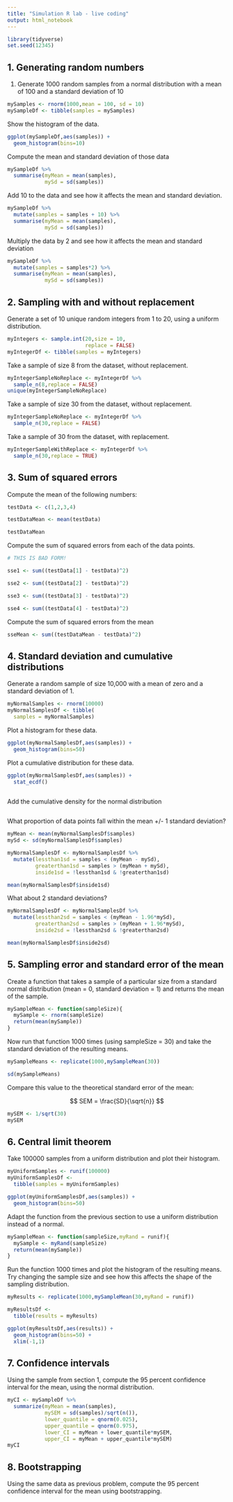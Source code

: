 ```yaml
---
title: "Simulation R lab - live coding"
output: html_notebook
---
```


```r
library(tidyverse)
set.seed(12345)
```

## 1. Generating random numbers

1. Generate 1000 random samples from a normal distribution with a mean of 100 and a standard deviation of 10

```r
mySamples <- rnorm(1000,mean = 100, sd = 10)
mySampleDf <- tibble(samples = mySamples)
```

Show the histogram of the data.

```r
ggplot(mySampleDf,aes(samples)) +
  geom_histogram(bins=10)
```

Compute the mean and standard deviation of those data

```r
mySampleDf %>% 
  summarise(myMean = mean(samples),
            mySd = sd(samples))
```

Add 10 to the data and see how it affects the mean and standard deviation.

```r
mySampleDf %>% 
  mutate(samples = samples + 10) %>%
  summarise(myMean = mean(samples),
            mySd = sd(samples))

```

Multiply the data by 2 and see how it affects the mean and standard deviation

```r
mySampleDf %>% 
  mutate(samples = samples*2) %>%
  summarise(myMean = mean(samples),
            mySd = sd(samples))


```

## 2. Sampling with and without replacement

Generate a set of 10 unique random integers from 1 to 20, using a uniform distribution.

```r
myIntegers <- sample.int(20,size = 10,
                         replace = FALSE)
myIntegerDf <- tibble(samples = myIntegers)
```

Take a sample of size 8 from the dataset, without replacement.

```r
myIntegerSampleNoReplace <- myIntegerDf %>%
  sample_n(8,replace = FALSE)
unique(myIntegerSampleNoReplace)

```

Take a sample of size 30 from the dataset, without replacement.

```r
myIntegerSampleNoReplace <- myIntegerDf %>%
  sample_n(30,replace = FALSE)

```

Take a sample of 30 from the dataset, with replacement.

```r
myIntegerSampleWithReplace <- myIntegerDf %>%
  sample_n(30,replace = TRUE)

```

## 3. Sum of squared errors

Compute the mean of the following numbers:

```r
testData <- c(1,2,3,4)

testDataMean <- mean(testData)

testDataMean

```

Compute the sum of squared errors from each of the data points.

```r
# THIS IS BAD FORM!

sse1 <- sum((testData[1] - testData)^2)

sse2 <- sum((testData[2] - testData)^2)

sse3 <- sum((testData[3] - testData)^2)

sse4 <- sum((testData[4] - testData)^2)

```

Compute the sum of squared errors from the mean

```r

sseMean <- sum((testDataMean - testData)^2)
```


## 4. Standard deviation and cumulative distributions

Generate a random sample of size 10,000 with a mean of zero and a standard deviation of 1.

```r
myNormalSamples <- rnorm(10000)
myNormalSamplesDf <- tibble(
  samples = myNormalSamples)
```


Plot a histogram for these data.

```r
ggplot(myNormalSamplesDf,aes(samples)) +
  geom_histogram(bins=50)
```

Plot a cumulative distribution for these data.

```r

ggplot(myNormalSamplesDf,aes(samples)) +
  stat_ecdf()
  
```

Add the cumulative density for the normal distribution

```r

```

What proportion of data points fall within the mean +/- 1 standard deviation?

```r
myMean <- mean(myNormalSamplesDf$samples)
mySd <- sd(myNormalSamplesDf$samples)

myNormalSamplesDf <- myNormalSamplesDf %>%
  mutate(lessthan1sd = samples < (myMean - mySd),
         greaterthan1sd = samples > (myMean + mySd),
         inside1sd = !lessthan1sd & !greaterthan1sd)

mean(myNormalSamplesDf$inside1sd)
```

What about 2 standard deviations?

```r
myNormalSamplesDf <- myNormalSamplesDf %>%
  mutate(lessthan2sd = samples < (myMean - 1.96*mySd),
         greaterthan2sd = samples > (myMean + 1.96*mySd),
         inside2sd = !lessthan2sd & !greaterthan2sd)

mean(myNormalSamplesDf$inside2sd)

```


## 5. Sampling error and standard error of the mean

Create a function that takes a sample of a particular size from a standard normal distribution (mean = 0, standard deviation = 1) and returns the mean of the sample.

```r

mySampleMean <- function(sampleSize){
  mySample <- rnorm(sampleSize)
  return(mean(mySample))
}

```

Now run that function 1000 times (using sampleSize = 30) and take the standard deviation of the resulting means.

```r
mySampleMeans <- replicate(1000,mySampleMean(30))

sd(mySampleMeans)
```

Compare this value to the theoretical standard error of the mean:

$$
SEM = \frac{SD}{\sqrt{n}}
$$

```r
mySEM <- 1/sqrt(30)
mySEM
```

## 6. Central limit theorem

Take 100000 samples from a uniform distribution and plot their histogram.

```r
myUniformSamples <- runif(100000)
myUniformSamplesDf <- 
  tibble(samples = myUniformSamples)

ggplot(myUniformSamplesDf,aes(samples)) +
  geom_histogram(bins=50)
```

Adapt the function from the previous section to use a uniform distribution instead of a normal.

```r

mySampleMean <- function(sampleSize,myRand = runif){
  mySample <- myRand(sampleSize)
  return(mean(mySample))
}

```

Run the function 1000 times and plot the histogram of the resulting means.  Try changing the sample size and see how this affects the shape of the sampling distribution.

```r
myResults <- replicate(1000,mySampleMean(30,myRand = runif))

myResultsDf <- 
  tibble(results = myResults)

ggplot(myResultsDf,aes(results)) +
  geom_histogram(bins=50) +
  xlim(-1,1)
```


## 7. Confidence intervals

Using the sample from section 1, compute the 95 percent confidence interval for the mean, using the normal distribution.

```r

myCI <- mySampleDf %>%
  summarize(myMean = mean(samples),
            mySEM = sd(samples)/sqrt(n()),
            lower_quantile = qnorm(0.025),
            upper_quantile = qnorm(0.975),
            lower_CI = myMean + lower_quantile*mySEM,
            upper_CI = myMean + upper_quantile*mySEM)
myCI
```


## 8. Bootstrapping

Using the same data as previous problem, compute the 95 percent confidence interval for the mean using bootstrapping.  

```r

```


